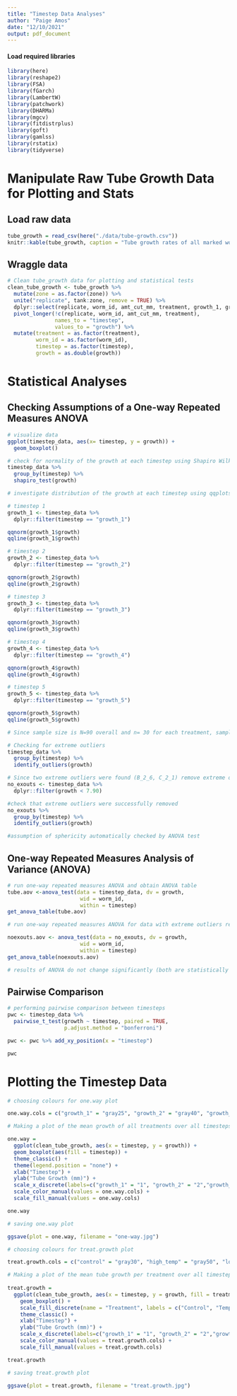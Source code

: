 ---
title: "Timestep Data Analyses"
author: "Paige Amos"
date: "12/10/2021"
output: pdf_document
---

#### Load required libraries
```{r}
library(here)
library(reshape2)
library(FSA) 
library(fGarch)
library(LambertW)
library(patchwork)
library(DHARMa)
library(mgcv)
library(fitdistrplus)
library(goft)
library(gamlss)
library(rstatix)
library(tidyverse)
```

# Manipulate Raw Tube Growth Data for Plotting and Stats

## Load raw data
```{r}
tube_growth = read_csv(here("./data/tube-growth.csv"))
knitr::kable(tube_growth, caption = "Tube growth rates of all marked worms in various treatments.")
```

## Wraggle data
```{r}
# Clean tube_growth data for plotting and statistical tests
clean_tube_growth <- tube_growth %>%
  mutate(zone = as.factor(zone)) %>%
  unite("replicate", tank:zone, remove = TRUE) %>%
  dplyr::select(replicate, worm_id, amt_cut_mm, treatment, growth_1, growth_2, growth_3, growth_4, growth_5) %>%
  pivot_longer(!c(replicate, worm_id, amt_cut_mm, treatment),
               names_to = "timestep",
               values_to = "growth") %>%
  mutate(treatment = as.factor(treatment),
         worm_id = as.factor(worm_id),
         timestep = as.factor(timestep),
         growth = as.double(growth))

```

# Statistical Analyses

## Checking Assumptions of a One-way Repeated Measures ANOVA
```{r}
# visualize data
ggplot(timestep_data, aes(x= timestep, y = growth)) +
  geom_boxplot()

# check for normality of the growth at each timestep using Shapiro Wilks test
timestep_data %>%
  group_by(timestep) %>%
  shapiro_test(growth)

# investigate distribution of the growth at each timestep using qqplots since shapiro-wilk test found growth at all timesteps to be not normal

# timestep 1
growth_1 <- timestep_data %>%
  dplyr::filter(timestep == "growth_1")

qqnorm(growth_1$growth)
qqline(growth_1$growth)

# timestep 2
growth_2 <- timestep_data %>%
  dplyr::filter(timestep == "growth_2")

qqnorm(growth_2$growth)
qqline(growth_2$growth)

# timestep 3
growth_3 <- timestep_data %>%
  dplyr::filter(timestep == "growth_3")

qqnorm(growth_3$growth)
qqline(growth_3$growth)

# timestep 4
growth_4 <- timestep_data %>%
  dplyr::filter(timestep == "growth_4")

qqnorm(growth_4$growth)
qqline(growth_4$growth)

# timestep 5
growth_5 <- timestep_data %>%
  dplyr::filter(timestep == "growth_5")

qqnorm(growth_5$growth)
qqline(growth_5$growth)

# Since sample size is N=90 overall and n= 30 for each treatment, sample size is large enough to ignore the assumption of normality for the ANOVA

# Checking for extreme outliers
timestep_data %>%
  group_by(timestep) %>%
  identify_outliers(growth)

# Since two extreme outliers were found (B_2_6, C_2_1) remove extreme outliers so that results of ANOVA with and without extreme outliers can be compared to determine if extreme outliers significantly affect results
no_exouts <- timestep_data %>%
  dplyr::filter(growth < 7.90)

#check that extreme outliers were successfully removed
no_exouts %>%
  group_by(timestep) %>%
  identify_outliers(growth)

#assumption of sphericity automatically checked by ANOVA test

```

## One-way Repeated Measures Analysis of Variance (ANOVA)
```{r}
# run one-way repeated measures ANOVA and obtain ANOVA table
tube.aov <-anova_test(data = timestep_data, dv = growth,
                       wid = worm_id,
                       within = timestep)
get_anova_table(tube.aov)

# run one-way repeated measures ANOVA for data with extreme outliers removed

noexouts.aov <- anova_test(data = no_exouts, dv = growth,
                       wid = worm_id,
                       within = timestep)
get_anova_table(noexouts.aov)

# results of ANOVA do not change significantly (both are statistically significant) when extreme outliers are removed so results of ANOVA including extreme outliers will be reported
```

## Pairwise Comparison
```{r}
# performing pairwise comparison between timesteps
pwc <- timestep_data %>%
  pairwise_t_test(growth ~ timestep, paired = TRUE,
                  p.adjust.method = "bonferroni")

pwc <- pwc %>% add_xy_position(x = "timestep")

pwc

```

# Plotting the Timestep Data
```{r}
# choosing colours for one.way plot

one.way.cols = c("growth_1" = "gray25", "growth_2" = "gray40", "growth_3" = "gray55", "growth_4" = "gray70", "growth_5" = "gray85")

# Making a plot of the mean growth of all treatments over all timesteps

one.way = 
  ggplot(clean_tube_growth, aes(x = timestep, y = growth)) +
  geom_boxplot(aes(fill = timestep)) +
  theme_classic() +
  theme(legend.position = "none") +
  xlab("Timestep") +
  ylab("Tube Growth (mm)") +
  scale_x_discrete(labels=c("growth_1" = "1", "growth_2" = "2","growth_3" = "3", "growth_4" = "4", "growth_5" = "5")) +
  scale_color_manual(values = one.way.cols) +
  scale_fill_manual(values = one.way.cols)

one.way

# saving one.way plot

ggsave(plot = one.way, filename = "one-way.jpg")

# choosing colours for treat.growth plot

treat.growth.cols = c("control" = "gray30", "high_temp" = "gray50", "low_salinity" = "gray70")

# Making a plot of the mean tube growth per treatment over all timesteps
 
treat.growth =
  ggplot(clean_tube_growth, aes(x = timestep, y = growth, fill = treatment)) +
    geom_boxplot() +
    scale_fill_discrete(name = "Treatment", labels = c("Control", "Temperature", "Salinity")) +
    theme_classic() +
    xlab("Timestep") +
    ylab("Tube Growth (mm)") +
    scale_x_discrete(labels=c("growth_1" = "1", "growth_2" = "2","growth_3" = "3", "growth_4" = "4", "growth_5" = "5")) +
    scale_color_manual(values = treat.growth.cols) +
    scale_fill_manual(values = treat.growth.cols)

treat.growth

# saving treat.growth plot

ggsave(plot = treat.growth, filename = "treat.growth.jpg")

```

